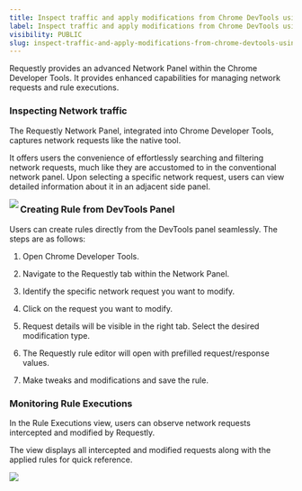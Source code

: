 ```yaml
---
title: Inspect traffic and apply modifications from Chrome DevTools using Requestly
label: Inspect traffic and apply modifications from Chrome DevTools using Requestly
visibility: PUBLIC
slug: inspect-traffic-and-apply-modifications-from-chrome-devtools-using-requestly
---
```


Requestly provides an advanced Network Panel within the Chrome Developer Tools. It provides enhanced capabilities for managing network requests and rule executions.

### Inspecting Network traffic

The Requestly Network Panel, integrated into Chrome Developer Tools, captures network requests like the native tool.

It offers users the convenience of effortlessly searching and filtering network requests, much like they are accustomed to in the conventional network panel. Upon selecting a specific network request, users can view detailed information about it in an adjacent side panel.

<Image src="https://imagedelivery.net/IEMzXmjRvW0g933AN5ejrA/wwwnotionso-image-prod-files-secures3us-west-2amazonawscom-8e04dd23-74cd-4c44-8158-4238eac359d1-b06bfb8d-9a39-4270-9ca3-a839aa1ba544-untitledpng/public" align="left" />

### **Creating Rule from DevTools Panel**

Users can create rules directly from the DevTools panel seamlessly. The steps are as follows:

1. Open Chrome Developer Tools.

2) Navigate to the Requestly tab within the Network Panel.

3. Identify the specific network request you want to modify.

4) Click on the request you want to modify.

5. Request details will be visible in the right tab. Select the desired modification type.

6) The Requestly rule editor will open with prefilled request/response values.

7. Make tweaks and modifications and save the rule.

### **Monitoring Rule Executions**

In the Rule Executions view, users can observe network requests intercepted and modified by Requestly.

The view displays all intercepted and modified requests along with the applied rules for quick reference.

<Image src="https://imagedelivery.net/IEMzXmjRvW0g933AN5ejrA/wwwnotionso-image-prod-files-secures3us-west-2amazonawscom-8e04dd23-74cd-4c44-8158-4238eac359d1-2d8846a3-d0c3-4eaa-8bbc-1efba7e99afe-screenshot_2024-01-12_at_52951_pmpng/public" align="left" />
